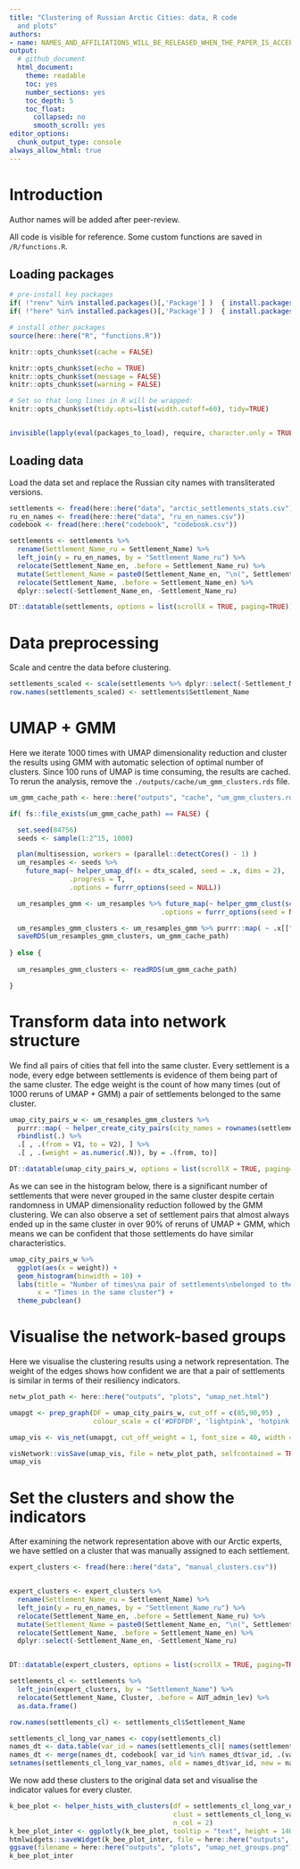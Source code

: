 ```yaml
---
title: "Clustering of Russian Arctic Cities: data, R code
  and plots"
authors:
- name: NAMES_AND_AFFILIATIONS_WILL_BE_RELEASED_WHEN_THE_PAPER_IS_ACCEPTED
output:
  # github_document
  html_document:
    theme: readable
    toc: yes
    number_sections: yes
    toc_depth: 5
    toc_float:
      collapsed: no
      smooth_scroll: yes
editor_options:
  chunk_output_type: console
always_allow_html: true
---
```



# Introduction

Author names will be added after peer-review.

All code is visible for reference. Some custom functions are saved in `/R/functions.R`.

## Loading packages

```r
# pre-install key packages
if( !"renv" %in% installed.packages()[,'Package'] )  { install.packages("renv") }
if( !"here" %in% installed.packages()[,'Package'] )  { install.packages("here") }

# install other packages
source(here::here("R", "functions.R"))

knitr::opts_chunk$set(cache = FALSE)

knitr::opts_chunk$set(echo = TRUE) 
knitr::opts_chunk$set(message = FALSE)
knitr::opts_chunk$set(warning = FALSE)

# Set so that long lines in R will be wrapped:
knitr::opts_chunk$set(tidy.opts=list(width.cutoff=60), tidy=TRUE)


invisible(lapply(eval(packages_to_load), require, character.only = TRUE))
```

## Loading data

Load the data set and replace the Russian city names with transliterated versions.

```r
settlements <- fread(here::here("data", "arctic_settlements_stats.csv"))
ru_en_names <- fread(here::here("data", "ru_en_names.csv"))
codebook <- fread(here::here("codebook", "codebook.csv"))

settlements <- settlements %>%
  rename(Settlement_Name_ru = Settlement_Name) %>% 
  left_join(y = ru_en_names, by = "Settlement_Name_ru") %>% 
  relocate(Settlement_Name_en, .before = Settlement_Name_ru) %>% 
  mutate(Settlement_Name = paste0(Settlement_Name_en, "\n(", Settlement_Name_ru, ")")) %>% 
  relocate(Settlement_Name, .before = Settlement_Name_en) %>% 
  dplyr::select(-Settlement_Name_en, -Settlement_Name_ru)

DT::datatable(settlements, options = list(scrollX = TRUE, paging=TRUE))
```

# Data preprocessing

Scale and centre the data before clustering.

```r
settlements_scaled <- scale(settlements %>% dplyr::select(-Settlement_Name), center = T, scale = T)
row.names(settlements_scaled) <- settlements$Settlement_Name
```

# UMAP + GMM

Here we iterate 1000 times with UMAP dimensionality reduction and cluster the results using GMM with automatic selection of optimal number of clusters. Since 100 runs of UMAP is time consuming, the results are cached. To rerun the analysis, remove the `./outputs/cache/um_gmm_clusters.rds` file.


```r
um_gmm_cache_path <- here::here("outputs", "cache", "um_gmm_clusters.rds")

if( fs::file_exists(um_gmm_cache_path) == FALSE) {

  set.seed(84756)
  seeds <- sample(1:2^15, 1000)

  plan(multisession, workers = (parallel::detectCores() - 1) )
  um_resamples <- seeds %>%
    future_map(~ helper_umap_df(x = dtx_scaled, seed = .x, dims = 2),
               .progress = T,
               .options = furrr_options(seed = NULL))

  um_resamples_gmm <- um_resamples %>% future_map(~ helper_gmm_clust(scale(.x), kk = 1:15, seed = 123),
                                      .options = furrr_options(seed = NULL))

  um_resamples_gmm_clusters <- um_resamples_gmm %>% purrr::map( ~ .x[["clust"]][["classification"]] )
  saveRDS(um_resamples_gmm_clusters, um_gmm_cache_path)
  
} else {
  
  um_resamples_gmm_clusters <- readRDS(um_gmm_cache_path)

}
```

# Transform data into network structure

We find all pairs of cities that fell into the same cluster. Every settlement is a node, every edge between settlements is evidence of them being part of the same cluster. The edge weight is the count of how many times (out of 1000 reruns of UMAP + GMM) a pair of settlements belonged to the same cluster.

```r
umap_city_pairs_w <- um_resamples_gmm_clusters %>%
  purrr::map( ~ helper_create_city_pairs(city_names = rownames(settlements_scaled), .x) ) %>% 
  rbindlist(.) %>% 
  .[ , .(from = V1, to = V2), ] %>% 
  .[ , .(weight = as.numeric(.N)), by = .(from, to)]

DT::datatable(umap_city_pairs_w, options = list(scrollX = TRUE, paging=TRUE))
```

As we can see in the histogram below, there is a significant number of settlements that were never grouped in the same cluster despite certain randomness in UMAP dimensionality reduction followed by the GMM clustering. We can also observe a set of settlement pairs that almost always ended up in the same cluster in over 90% of reruns of UMAP + GMM, which means we can be confident that those settlements do have similar characteristics.

```r
umap_city_pairs_w %>%
  ggplot(aes(x = weight)) +
  geom_histogram(binwidth = 10) +
  labs(title = "Number of times\na pair of settlements\nbelonged to the same cluster",
       x = "Times in the same cluster") +
  theme_pubclean()
```

# Visualise the network-based groups

Here we visualise the clustering results using a network representation. The weight of the edges shows how confident we are that a pair of settlements is similar in terms of their resiliency indicators.

```r
netw_plot_path <- here::here("outputs", "plots", "umap_net.html")

umapgt <- prep_graph(DF = umap_city_pairs_w, cut_off = c(85,90,95) ,
                     colour_scale = c('#DFDFDF', 'lightpink', 'hotpink', 'brown'))

umap_vis <- vis_net(umapgt, cut_off_weight = 1, font_size = 40, width = "100%", height = "100%", physics_on = TRUE)

visNetwork::visSave(umap_vis, file = netw_plot_path, selfcontained = TRUE)
umap_vis
```


# Set the clusters and show the indicators

After examining the network representation above with our Arctic experts, we have settled on a cluster that was manually assigned to each settlement.

```r
expert_clusters <- fread(here::here("data", "manual_clusters.csv"))


expert_clusters <- expert_clusters %>%
  rename(Settlement_Name_ru = Settlement_Name) %>% 
  left_join(y = ru_en_names, by = "Settlement_Name_ru") %>% 
  relocate(Settlement_Name_en, .before = Settlement_Name_ru) %>% 
  mutate(Settlement_Name = paste0(Settlement_Name_en, "\n(", Settlement_Name_ru, ")")) %>% 
  relocate(Settlement_Name, .before = Settlement_Name_en) %>% 
  dplyr::select(-Settlement_Name_en, -Settlement_Name_ru)


DT::datatable(expert_clusters, options = list(scrollX = TRUE, paging=TRUE))

settlements_cl <- settlements %>%
  left_join(expert_clusters, by = "Settlement_Name") %>% 
  relocate(Settlement_Name, Cluster, .before = AUT_admin_lev) %>% 
  as.data.frame()

row.names(settlements_cl) <- settlements_cl$Settlement_Name
```

```r
settlements_cl_long_var_names <- copy(settlements_cl)
names_dt <- data.table(var_id = names(settlements_cl)[ names(settlements_cl) %in% codebook$var_id] )
names_dt <- merge(names_dt, codebook[ var_id %in% names_dt$var_id, .(var_id, var_name_short_en)], by = "var_id")
setnames(settlements_cl_long_var_names, old = names_dt$var_id, new = names_dt$var_name_short_en)
```

We now add these clusters to the original data set and visualise the indicator values for every cluster.

```r
k_bee_plot <- helper_hists_with_clusters(df = settlements_cl_long_var_names %>% select(-Settlement_Name, -Cluster),
                                         clust = settlements_cl_long_var_names %>% pull(Cluster),
                                         n_col = 2)
k_bee_plot_inter <- ggplotly(k_bee_plot, tooltip = "text", height = 1400)
htmlwidgets::saveWidget(k_bee_plot_inter, file = here::here("outputs", "plots", "umap_net_groups.html"))
ggsave(filename = here::here("outputs", "plots", "umap_net_groups.png"), k_bee_plot, width = 10, height = 14, dpi = 400)
k_bee_plot_inter
```











